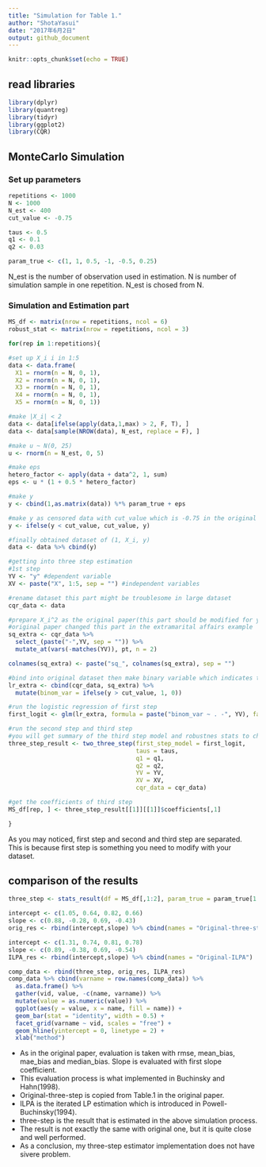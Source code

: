 ```yaml
---
title: "Simulation for Table 1."
author: "ShotaYasui"
date: "2017年6月2日"
output: github_document
---
```


```r
knitr::opts_chunk$set(echo = TRUE)
```

## read libraries
```r
library(dplyr)
library(quantreg)
library(tidyr)
library(ggplot2)
library(CQR)
```



## MonteCarlo Simulation
### Set up parameters
```r
repetitions <- 1000
N <- 1000
N_est <- 400
cut_value <- -0.75

taus <- 0.5
q1 <- 0.1
q2 <- 0.03

param_true <- c(1, 1, 0.5, -1, -0.5, 0.25)
```
N_est is the number of observation used in estimation.
N is number of simulation sample in one repetition. N_est is chosed from N.

### Simulation and Estimation part
```r
MS_df <- matrix(nrow = repetitions, ncol = 6)
robust_stat <- matrix(nrow = repetitions, ncol = 3)

for(rep in 1:repetitions){

#set up X_i i in 1:5
data <- data.frame(
  X1 = rnorm(n = N, 0, 1),
  X2 = rnorm(n = N, 0, 1),
  X3 = rnorm(n = N, 0, 1),
  X4 = rnorm(n = N, 0, 1),
  X5 = rnorm(n = N, 0, 1))

#make |X_i| < 2
data <- data[ifelse(apply(data,1,max) > 2, F, T), ]
data <- data[sample(NROW(data), N_est, replace = F), ]

#make u ~ N(0, 25)
u <- rnorm(n = N_est, 0, 5)

#make eps
hetero_factor <- apply(data + data^2, 1, sum)
eps <- u * (1 + 0.5 * hetero_factor)

#make y
y <- cbind(1,as.matrix(data)) %*% param_true + eps

#make y as censored data with cut_value which is -0.75 in the original papaer
y <- ifelse(y < cut_value, cut_value, y)

#finally obtained dataset of (1, X_i, y)
data <- data %>% cbind(y) 

#getting into three step estimation
#1st step
YV <- "y" #dependent variable
XV <- paste("X", 1:5, sep = "") #independent variables

#rename dataset this part might be troublesome in large dataset
cqr_data <- data

#prepare X_i^2 as the original paper(this part should be modified for your dataset)
#original paper changed this part in the extramarital affairs example
sq_extra <- cqr_data %>% 
  select_(paste("-",YV, sep = "")) %>% 
  mutate_at(vars(-matches(YV)), pt, n = 2)

colnames(sq_extra) <- paste("sq_", colnames(sq_extra), sep = "")

#bind into original dataset then make binary variable which indicates the y is censored or not.
lr_extra <- cbind(cqr_data, sq_extra) %>%
  mutate(binom_var = ifelse(y > cut_value, 1, 0))

#run the logistic regression of first step
first_logit <- glm(lr_extra, formula = paste("binom_var ~ . -", YV), family = binomial())

#run the second step and third step
#you will get summary of the third step model and robustnes stats to check whether J0 is subset of J1.
three_step_result <- two_three_step(first_step_model = first_logit, 
                                    taus = taus, 
                                    q1 = q1, 
                                    q2 = q2, 
                                    YV = YV, 
                                    XV = XV, 
                                    cqr_data = cqr_data)

#get the coefficients of third step
MS_df[rep, ] <- three_step_result[[1]][[1]]$coefficients[,1]

}

```
As you may noticed, first step and second and third step are separated.
This is because first step is something you need to modify with your dataset.



## comparison of the results
```r

three_step <- stats_result(df = MS_df[,1:2], param_true = param_true[1:2]) %>% cbind(name = "CQR-three-step")

intercept <- c(1.05, 0.64, 0.82, 0.66)
slope <- c(0.88, -0.28, 0.69, -0.43)
orig_res <- rbind(intercept,slope) %>% cbind(names = "Original-three-step")

intercept <- c(1.31, 0.74, 0.81, 0.78)
slope <- c(0.89, -0.38, 0.69, -0.54)
ILPA_res <- rbind(intercept,slope) %>% cbind(names = "Original-ILPA")

comp_data <- rbind(three_step, orig_res, ILPA_res)
comp_data %>% cbind(varname = row.names(comp_data)) %>%
  as.data.frame() %>%
  gather(vid, value, -c(name, varname)) %>%
  mutate(value = as.numeric(value)) %>%
  ggplot(aes(y = value, x = name, fill = name)) +
  geom_bar(stat = "identity", width = 0.5) + 
  facet_grid(varname ~ vid, scales = "free") + 
  geom_hline(yintercept = 0, linetype = 2) +
  xlab("method")

```

- As in the original paper, evaluation is taken with rmse, mean_bias, mae_bias and median_bias. Slope is evaluated with first slope coefficient. 
- This evaluation process is what implemented in Buchinsky and Hahn(1998).
- Original-three-step is copied from Table.1 in the original paper.
- ILPA is the iterated LP estimation which is introduced in Powell-Buchinsky(1994).
- three-step is the result that is estimated in the above simulation process.
- The result is not exactly the same with original one, but it is quite close and well performed.
- As a conclusion, my three-step estimator implementation does not have sivere problem.
